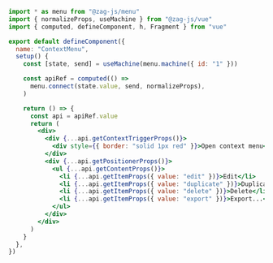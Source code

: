 ```jsx
import * as menu from "@zag-js/menu"
import { normalizeProps, useMachine } from "@zag-js/vue"
import { computed, defineComponent, h, Fragment } from "vue"

export default defineComponent({
  name: "ContextMenu",
  setup() {
    const [state, send] = useMachine(menu.machine({ id: "1" }))

    const apiRef = computed(() =>
      menu.connect(state.value, send, normalizeProps),
    )

    return () => {
      const api = apiRef.value
      return (
        <div>
          <div {...api.getContextTriggerProps()}>
            <div style={{ border: "solid 1px red" }}>Open context menu</div>
          </div>
          <div {...api.getPositionerProps()}>
            <ul {...api.getContentProps()}>
              <li {...api.getItemProps({ value: "edit" })}>Edit</li>
              <li {...api.getItemProps({ value: "duplicate" })}>Duplicate</li>
              <li {...api.getItemProps({ value: "delete" })}>Delete</li>
              <li {...api.getItemProps({ value: "export" })}>Export...</li>
            </ul>
          </div>
        </div>
      )
    }
  },
})
```
